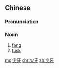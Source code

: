 ==Chinese==
{{zh-forms}}

===Pronunciation===
{{zh-pron
|m=jiānyá
|c=zim1 ngaa4
|h=pfs=chiâm-ngà
|cat=n
}}

===Noun===
{{zh-noun}}

# [[fang]] {{gloss|canine tooth}}
# [[tusk]]

[[mg:尖牙]]
[[chr:尖牙]]
[[zh:尖牙]]